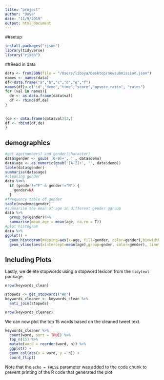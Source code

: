 ```yaml
---
title: "project"
author: "Boya"
date: "11/9/2019"
output: html_document
---
```

##setup
```r
install.packages("rjson")
library(tidyverse)
library("rjson")
```

##Read in data
```r
data <- fromJSON(file = "/Users/liboya/Desktop/newsubmission.json")
names <- names(data)
df<-data.frame("a","b","c","d","e","f")
names(df)<-c("id","demo","time","score","upvote_ratio", "rates")
for (val in names){
  de <- as.data.frame(data$val)
  df <- rbind(df,de)
}
  
  
{de <- data.frame(data$val)[2,]
df <- rbind(df,de)
}
```

## demographics
```r
#get age(numbers) and gender(character)
data$gender <- gsub('[0-9]+', '', data$demo)
data$age <- as.numeric(gsub('[A-Z]+', '', data$demo))
table(data$gender)
summarise(data$age)
#cleaning gender
data %<>%
  if (gender!="F" & gender!="M") {
    gender=NA
  }
#frequency table of gender
table(newdemo$gender)
#summarise the mean of age in different gender ggroup
data %>%
  group_by(gender)%>%
  summarise(mean_age = mean(age, na.rm = T))
#plot histogram
data %>%
ggplot() +
  geom_histogram(mapping=aes(x=age, fill=gender, color=gender),binwidth=1, position="identity",alpha=0.4)+ 
  geom_vline(aes(xintercept=mean(age),group=gnder, color=gender), linetype="dashed", size=0.5)
```

## Including Plots
Lastly, we delete stopwords using a stopword lexicon from the `tidytext` package. 
```r
nrow(keywords_clean)

stopwds <- get_stopwords("en")
keywords_cleaner <- keywords_clean %>%
  anti_join(stopwds)

nrow(keywords_cleaner)
```

We can now plot the top 15 words based on the cleaned tweet text.

```r
keywords_cleaner %>%
  count(word, sort = TRUE) %>%
  top_n(15) %>%
  mutate(word = reorder(word, n)) %>%
  ggplot() +
  geom_col(aes(x = word, y = n)) +
  coord_flip()
```

Note that the `echo = FALSE` parameter was added to the code chunk to prevent printing of the R code that generated the plot.
